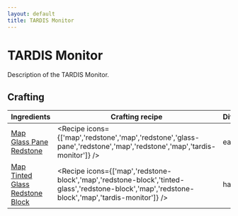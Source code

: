 ```yaml
---
layout: default
title: TARDIS Monitor
---
```



TARDIS Monitor
===================

Description of the TARDIS Monitor.

## Crafting

| Ingredients | Crafting recipe | Difficulty |
| ----------- | --------------- | ------------- |
| [Map](https://minecraft.wiki/w/Map)<br/>[Glass Pane](https://minecraft.wiki/w/Glass_Pane)<br/>[Redstone](https://minecraft.wiki/w/Redstone) | <Recipe icons={['map','redstone','map','redstone','glass-pane','redstone','map','redstone','map','tardis-monitor']} /> | easy |
| [Map](https://minecraft.wiki/w/Map)<br/>[Tinted Glass](https://minecraft.wiki/w/Tinted_Glass)<br/>[Redstone Block](https://minecraft.wiki/w/Redstone_Block) | <Recipe icons={['map','redstone-block','map','redstone-block','tinted-glass','redstone-block','map','redstone-block','map','tardis-monitor']} /> | hard |

